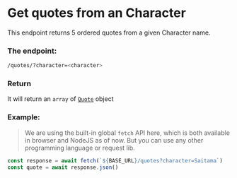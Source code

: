 
# Get quotes from an Character

This endpoint returns 5 ordered quotes from a given Character name.

### The endpoint:
```sh
/quotes/?character=<character>
```

### Return
It will return an `array` of [`Quote`](/quote) object

### Example:
> We are using the built-in global `fetch` API here, which is both available in browser and NodeJS as of now. But you can use any other programming language or request lib.

```js
const response = await fetch(`${BASE_URL}/quotes?character=Saitama`)
const quote = await response.json()
```
